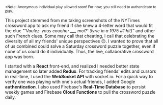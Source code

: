 <small>*Note: Anonymous individual play allowed soon! For now, you still need to authenticate to play.</small> 

This project stemmed from me taking screenshots of the NYTimes crossword app 
to ask my friend if she knew a 4-letter word that would fit the clue 
*"‘Voulez-vous coucher ___ moi?’ (lyric in a 1975 #1 hit)”* and other such French clues.
Some may call that cheating, I call that celebrating the diversity of all my friends'
unique perspectives 🙃. I wanted to prove that all of us combined could solve a Saturday
crossword puzzle together, even if none of us could do it individually. Thus, the live, collaborative
crossword app was born. 

I started with a **React** front-end, 
and realized I needed better state management so later added **Redux**. For tracking friends' 
edits and cursors in real-time, I used the **WebSocket API** with socket.io. For a quick way
to verify one was playing with one's actual friends, I added Google **authentication**. I also used 
Firebase's **Real-Time Database** to persist weekly games and Firebase **Cloud Functions** to pull 
the crossword puzzle daily.  